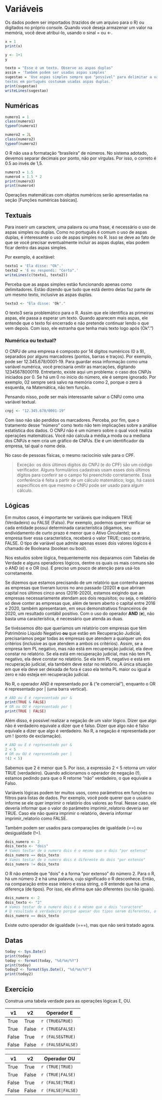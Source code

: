 # Variáveis

Os dados podem ser importados (trazidos de um arquivo para o R) ou digitados no próprio console. Quando você deseja armazenar um valor na memória, você deve atribuí-lo, usando o sinal = ou <-.

```r
x = 1
print(x)

y <- 1+1
y
```

```r
texto = "Esse é um texto. Observe as aspas duplas"
assim = 'Também podem ser usadas aspas simples'
sugestao = 'Use aspas simples sempre que "possível" para delimitar a variável. Os 
textos em português costumam usadas aspas duplas.'
print(sugestao)
writeLines(sugestao)
```

## Numéricas


```r
numero1 = 1
class(numero1)
typeof(numero1)
```


```r
numero2 = 2L
class(numero2)
typeof(numero2)
```

O R não usa a formatação "brasileira" de números. No sistema adotado, devemos separar decimais por ponto, não por vírgulas. Por isso, o correto é 0.5 ao invés de 1,5.

```r
numero3 = 1.5
numero4 = 1.5 * 2
print(numero3)
print(numero4)
```

Operações matemáticas com objetos numéricos serão apresentadas na seção [Funções numéricas básicas].

<!-- O R possui uma abordagem simplificada para o tratamento de números. Em tese, na computação os números possuem várias classificações, como: inteiro (integer), que não admitem casas decimais,  e ponto-flutuantes (float), que possuem casas decimais. Portanto, 3 pode ser um integer, enquanto 3,5 não pode (tem um dígito após a vírgula). Ainda há mais algumas classificações, como o double e o long, mas o integer e o float são suficientes para o que precisamos discutir. -->

<!-- Basicamente existem os inteiros (integers) e os ponto-flutuantes (float). O integer não admite casas decimais, sendo usado para eventos contáveis, como a quantidade de vezes que algo ocorreu. O float admite casas decimais, sendo indicado para representar valores monetários. -->

<!-- Veja, por exemplo, o caso da idade. Se a idade for calculada como a diferença entre anos (2021 - 1988 = 33), o resultado será um número inteiro, que pode ser representado por um integer. Contudo, se uma idade como 12,5 anos for admitida, então será necessário trabalhar com float. Se você está lendo isso em fevereiro, pense na representação correta da idade de alguém que nasceu em dezembro. -->

<!-- Raramente, isso será uma preocupação. Como dito, o R faz a análise automática e, por padrão, categoriza os números dentro do tipo numeric, que aceita tanto integers como floats. Eventualmente, algum erro pode acontecer, como haver algum canto na planilha que está sendo importada em que foi digitado 2x20 ao invés de 2020. Quando o R tentasse ler esse valor (2x20), ele reconheceria um caractere que não é um número e automaticamente tentaria entender isso como sendo um texto. -->

## Textuais

Para inserir um caractere, uma palavra ou uma frase, é necessário o uso de aspas simples ou duplas. Como no português é comum o uso de aspas duplas, é interessante o uso de aspas simples no R. Isso se deve ao fato de que se você precisar eventualmente incluir as aspas duplas, elas podem ficar dentro das aspas simples.

Por exemplo, é aceitável:

```r
texto1 = 'Ela disse: "Ok".'
texto2 = 'E eu respondi: "Certo".'
writeLines(c(texto1, texto2))
```

Perceba que as aspas simples estão funcionando apenas como delimitadores. Estão dizendo que tudo que está dentro delas faz parte de um mesmo texto, inclusive as aspas duplas.

```r
texto3 <- "Ela disse: "Ok"."
```

O texto3 seria problemático para o R. Assim que ele identifica as primeiras aspas, ele passa a esperar um texto. Quando aparecem mais aspas, ele entende que o texto foi encerrado e não pretende continuar lendo o que vem depois. Com isso, ele estranha que tenha mais texto logo após (Ok".")

### Numérica ou textual?

O CNPJ de uma empresa é composto por 14 dígitos numéricos (0 a 9), separados por alguns marcadores (pontos, barras e traços). Por exemplo, pode ser 12.345.678/0001-19. Para guardar essa informação como uma variável numérica, você precisaria omitir as marcações, digitando 12345678000119. Entretanto, existe aqui um problema: o caso dos CNPJs iniciados por 0. Se há um 0 no início do número, ele é sempre ignorado. Por exemplo, 02 sempre será salvo na memória como 2, porque o zero à esquerda, na Matemática, não tem função.

Pensando nisso, pode ser mais interessante salvar o CNPJ como uma variável textual.

```r
cnpj <- "12.345.678/0001-19"
```

Com isso não são perdidos os marcadores. Perceba, por fim, que o tratamento desse "número" como texto não tem implicações sobre a análise estatística dos dados. O CNPJ não é um número sobre o qual você realiza operações matemáticas. Você não calcula a média,a moda ou a mediana dos CNPJs e nem cria um gráfico de CNPJs. Ele é um identificador da empresa, tal qual o nome dela.

No caso de pessoas físicas, o mesmo raciocínio vale para o CPF.

> Exceção: os dois últimos dígitos do CNPJ (e do CPF) são um código verificador. Alguns formulários cadastrais usam esses dois últimos dígitos para conferir se o campo foi preenchido corretamente. Essa conferência é feita a partir de um cálculo matemático; logo, há casos específicos em que mesmo o CNPJ pode ser usado para algum cálculo.

## Lógicas

Em muitos casos, é importante ter variáveis que indiquem TRUE (Verdadeiro) ou FALSE (Falso). Por exemplo, podemos querer verificar se cada entidade possui determinada característica (digamos, seu endividamento de curto prazo é menor que o Ativo Circulante); se a empresa tiver essa característica, receberá o valor TRUE; caso contrário, FALSE. O tipo de variável que admite apenas esses dois valores lógicos é chamado de Booleana (boolean ou bool). 

Nos estudos sobre lógica, frequentemente nos deparamos com Tabelas de Verdade e alguns operadores lógicos, dentre os quais os mais comuns são o AND (e) e o OR (ou). É preciso um pouco de atenção para usá-los corretamente.

Se dizemos que estamos precisando de um relatório que contenha apenas as empresas que tiveram lucros no ano passado (2020) **e** que abriram capital nos últimos cinco anos (2016-2020), estamos exigindo que as empresas necessariamente atendam aos dois requisitos; ou seja, o relatório só deve conter as empresas que, além de terem aberto o capital entre 2016 e 2020, também apresentaram, em seus demonstrativos financeiros de 2020, um resultado contábil positivo. Com o uso do operador **AND** (**e**), não basta uma característica, é necessário que atenda as duas.


Se tivéssemos dito que queríamos um relatório com empresas que têm Patrimônio Líquido Negativo **ou** que estão em Recuperação Judicial, precisaríamos pegar todas as empresas que atendem a qualquer um dos critérios (inclusive as que atendem a ambos os critérios). Assim, se a empresa tem PL negativo, mas não está em recuperação judicial, ela deve constar no relatório. Se ela está em recuperação judicial, mas não tem PL negativo, ela deve constar no relatório. Se ela tem PL negativo e está em recuperação judicial, ela também deve estar no relatório. A única situação em que ela deve ser deixada de fora é caso ela tenha PL maior ou igual a zero e não esteja em recuperação judicial.


No R, o operador AND é representado por & ("e comercial"), enquanto o OR é representado por | (uma barra vertical).

```r
# AND ou E é representado por &
print(TRUE & FALSE)
# OR ou OU é representado por |
print(TRUE | FALSE) 
```

Além disso, é possível realizar a negação de um valor lógico. Dizer que algo não é verdadeiro equivale a dizer que é falso. Dizer que algo não é falso equivale a dizer que algo é verdadeiro. No R, a negação é representada por um ! (ponto de exclamação).

```r
# AND ou E é representado por &
2 < 5
# OR ou OU é representado por |
!(2 < 5) 
```

Sabemos que 2 é menor que 5. Por isso, a expressão 2 < 5 retorna um valor TRUE (verdadeiro). Quando adicionamos o operador de negação (!), estamos pedindo para que o R retorne "não" verdadeiro, o que equivale a Falso.

Variáveis lógicas podem ter muitos usos, como parâmetros em funções ou filtros para listas de dados. Por exemplo, você pode querer que o usuário informe se ele quer imprimir o relatório dos valores ao final. Nesse caso, ele deveria informar que o valor do parâmetro imprimir_relatorio deveria ser TRUE. Caso ele não queira imprimir o relatório, deveria informar imprimir_relatorio como FALSE.

Também podem ser usados para comparações de igualdade (==) ou desigualdade (!=).

```r
dois_numero <- 2
dois_texto <- "dois"
# Vamos testar de o numero dois é o mesmo que o dois "por extenso"
dois_numero == dois_texto
# Vamos testar de o numero dois é diferente do dois "por extenso"
dois_numero != dois_texto
```

O R não entende que "dois" é a forma "por extenso" do número 2. Para o R, há um número 2 e há uma palavra, cujo significado o R desconhece. Então, na comparação entre esse inteiro e essa string, o R entende que há uma diferença (de tipos). Por isso, ele afirma que são diferentes (ou não iguais).

```r
dois_numero <- 2
dois_texto <- "2"
# Vamos testar de o numero dois é o mesmo que o dois "caractere"
# O resultado é verdadeiro porque apesar dos tipos serem diferentes, o conteúdo é o mesmo.
dois_numero == dois_texto
```

Existe outro operador de igualdade (===), mas que não será tratado agora.

## Datas

```r
today <- Sys.Date()
print(today)
today <- format(today, "%d/%m/%Y")
print(today)
today2 <- format(Sys.Date(), "%d/%m/%Y")
print(today2)
```


<!-- ## R x outras linguagens -->

<!-- O R é uma linguagem que automaticamente reconhece o tipo do dado que foi inserido. Por uma questão de comparação, se você estivesse usando uma linguagem _tipada_, como o C++, você precisaria declarar explicitamente o tipo da variável que está sendo criada. Assim, seria um erro você criar uma variável usando -->

<!-- ```{r} -->
<!-- dois = 2 -->
<!-- ``` -->

<!-- O C++ não entende o que você está querendo dizer com isso. Você precisaria informar que existe uma variável do tipo _integer_ (simplesmente _int_) chamada _dois_ e cujo valor é o número inteiro 2. Outra particularidade do R é que as linhas de código não precisam ser finalizadas com um ponto-e-vírgula (;), como acontece no C++. -->

<!-- ```{r eval=FALSE, message=FALSE} -->
<!-- int dois = 2; -->
<!-- ``` -->

<!-- Além disso, as variáveis em R são mutáveis, inclusive quanto ao tipo. Isso quer dizer que uma vez definidas (ou atribuídas), podem ter seus valores e tipo modificados. Assim, uma variável que antes tinha um número, pode passar a ter um texto ou um booleano. -->

<!-- ```{r eval=TRUE, message=FALSE} -->
<!-- # se a variavel receber um número (integer) -->
<!-- dois <- 2 -->
<!-- # e depois receber um texto -->
<!-- dois <- "dois" -->
<!-- # seu conteúdo e seu tipo estarão de acordo com a última atribuição -->
<!-- print(dois) -->
<!-- ``` -->


<!-- Por fim, para o R a indentação não é relevante. Há linguagens de programação em que a posição relativa das linhas de código é essencial para determinar se elas fazem parte de um bloco ou não. No R, os blocos são definidos com o uso de chaves ({ }). Ainda iremos explorar com detalhes o uso das condicionais, mas podemos ilustrar o seguinte caso: se o resultado for maior que zero, então, sim, tivemos lucro; caso contrário, não tivemos. -->

<!-- ```{r message=FALSE} -->

<!-- resultado <- 3000 -->

<!-- #se o resultado for maior que zero -->
<!-- if (resultado > 0) {  -->
<!--   # informe: "Tivemos Lucro!" -->
<!--   print("Tivemos Lucro!")  -->
<!--   # caso contrário -->
<!-- } else {   -->
<!--   # informe: "Deu ruim :( " -->
<!--   print("Deu ruim :(")  -->
<!-- } -->
<!-- ``` -->

<!-- No R, esse alinhamento é apenas um facilitador de leitura do código. Se o código estiver organizado, as pessoas terão mais facilidade em entendê-lo. O código a seguir tem exatamente a mesma funcionalidade. -->

<!-- ```{r message=FALSE} -->

<!-- resultado <- 3000 -->
<!-- if (resultado > 0) { print("Tivemos Lucro!") } else {print("Deu ruim :(")} -->
<!-- ``` -->

<!-- Embora seja verdade que o espaço ocupado está menor, quando o código começa a adquirir um alto grau de complexidade, torna-se muito desejável que ele esteja melhor organizado e, preferencialmente, comentado.  -->

<!-- No Python, onde a identação faz diferença, o código precisaria seguir uma estrutura baseada em espaços, sendo desnecessário o uso das chaves. -->

<!-- ```python -->
<!-- #se o resultado for maior que zero -->
<!-- if (resultado > 0):   -->
<!--   # informe: "Tivemos Lucro!" -->
<!--   print("Tivemos Lucro!")  -->
<!-- else:   -->
<!--   # informe: "Deu ruim :( " -->
<!--   print("Deu ruim :(")  -->

<!-- ``` -->

<!-- No Python, portanto, o que importa para definir que o print("Tivemos Lucro!") está associado ao if(resultado > 0) é o fato de não haver nenhum espaço entre a margem da página e o if; e o fato de haver quatro espaços entre a margem da página e o print. Isso faz com que esse print esteja subordinado ao if; assim como, o segundo print (que também está mais recuado) é subordinado ao else (que não tem recuo). -->

## Exercício

Construa uma tabela verdade para as operações lógicas E, OU.



|v1|v2|Operador E|
|------|------|----------------|
| True | True | `r (TRUE&TRUE)`|
| True | False | `r (TRUE&FALSE)`|
| False | True | `r (FALSE&TRUE)`|
| False | False | `r (FALSE&FALSE)`|

|v1|v2|Operador OU|
|------|------|----------------|
| True | True | `r (TRUE|TRUE)`|
| True | False | `r (TRUE|FALSE)`|
| False | True | `r (FALSE|TRUE)`|
| False | False | `r (FALSE|FALSE)`|

